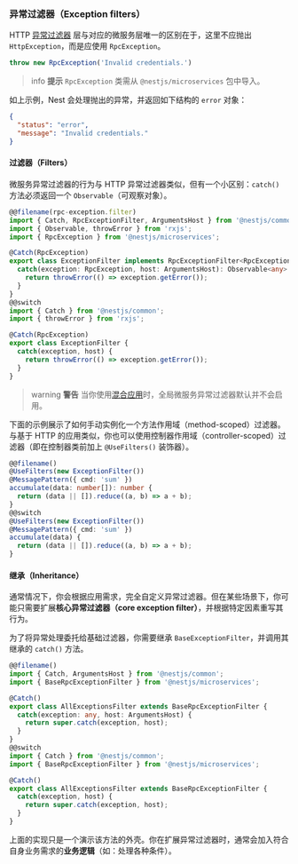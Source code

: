 ### 异常过滤器（Exception filters）

HTTP [异常过滤器](/exception-filters) 层与对应的微服务层唯一的区别在于，这里不应抛出 `HttpException`，而是应使用 `RpcException`。

```typescript
throw new RpcException('Invalid credentials.')
```

> info **提示** `RpcException` 类需从 `@nestjs/microservices` 包中导入。

如上示例，Nest 会处理抛出的异常，并返回如下结构的 `error` 对象：

```json
{
  "status": "error",
  "message": "Invalid credentials."
}
```

#### 过滤器（Filters）

微服务异常过滤器的行为与 HTTP 异常过滤器类似，但有一个小区别：`catch()` 方法必须返回一个 `Observable`（可观察对象）。

```typescript
@@filename(rpc-exception.filter)
import { Catch, RpcExceptionFilter, ArgumentsHost } from '@nestjs/common';
import { Observable, throwError } from 'rxjs';
import { RpcException } from '@nestjs/microservices';

@Catch(RpcException)
export class ExceptionFilter implements RpcExceptionFilter<RpcException> {
  catch(exception: RpcException, host: ArgumentsHost): Observable<any> {
    return throwError(() => exception.getError());
  }
}
@@switch
import { Catch } from '@nestjs/common';
import { throwError } from 'rxjs';

@Catch(RpcException)
export class ExceptionFilter {
  catch(exception, host) {
    return throwError(() => exception.getError());
  }
}
```

> warning **警告** 当你使用[混合应用](/faq/hybrid-application)时，全局微服务异常过滤器默认并不会启用。

下面的示例展示了如何手动实例化一个方法作用域（method-scoped）过滤器。与基于 HTTP 的应用类似，你也可以使用控制器作用域（controller-scoped）过滤器（即在控制器类前加上 `@UseFilters()` 装饰器）。

```typescript
@@filename()
@UseFilters(new ExceptionFilter())
@MessagePattern({ cmd: 'sum' })
accumulate(data: number[]): number {
  return (data || []).reduce((a, b) => a + b);
}
@@switch
@UseFilters(new ExceptionFilter())
@MessagePattern({ cmd: 'sum' })
accumulate(data) {
  return (data || []).reduce((a, b) => a + b);
}
```

#### 继承（Inheritance）

通常情况下，你会根据应用需求，完全自定义异常过滤器。但在某些场景下，你可能只需要扩展**核心异常过滤器（core exception filter）**，并根据特定因素重写其行为。

为了将异常处理委托给基础过滤器，你需要继承 `BaseExceptionFilter`，并调用其继承的 `catch()` 方法。

```typescript
@@filename()
import { Catch, ArgumentsHost } from '@nestjs/common';
import { BaseRpcExceptionFilter } from '@nestjs/microservices';

@Catch()
export class AllExceptionsFilter extends BaseRpcExceptionFilter {
  catch(exception: any, host: ArgumentsHost) {
    return super.catch(exception, host);
  }
}
@@switch
import { Catch } from '@nestjs/common';
import { BaseRpcExceptionFilter } from '@nestjs/microservices';

@Catch()
export class AllExceptionsFilter extends BaseRpcExceptionFilter {
  catch(exception, host) {
    return super.catch(exception, host);
  }
}
```

上面的实现只是一个演示该方法的外壳。你在扩展异常过滤器时，通常会加入符合自身业务需求的**业务逻辑**（如：处理各种条件）。
